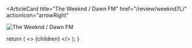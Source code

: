 <ArticleCard
  title="The Weeknd / Dawn FM"
  href="/review/weeknd7L/"
  actionIcon="arrowRight"
>

![The Weeknd / Dawn FM](../../images/cd/weeknd7L.jpg)

</ArticleCard>

  return (
    <>
      {children}
    </>
  );
}